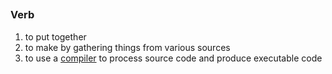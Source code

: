 =={{en}}==
===Verb===
# to put together
# to make by gathering things from various sources
# to use a [[compiler]] to process source code and produce executable code